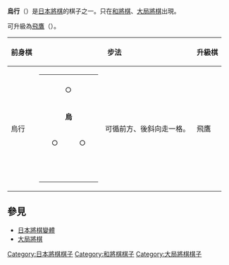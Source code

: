 {{japanese|japanese=烏行|kana=うこう|romaji=ukō}}
'''烏行'''（{{lang|ja|うこう}}）是[[日本將棋|日本將棋]]的棋子之一。只在[[和將棋|和將棋]]、[[大局將棋|大局將棋]]出現。

可升級為[[飛鷹_(日本將棋)|飛鷹]]（{{lang|ja|ひよう}}）。


{| border="1" cellspacing="0" cellpadding="3"
|----- bgcolor="#dddddd"
! 前身棋
! colspan="2" | 步法
! 升級棋
! colspan="2" | 步法
|-----
| 烏行 ||
{| border="1" cellspacing="0" cellpadding="3"
|-----
|{{Color|white|■}}||{{Color|white|■}}||{{Color|white|■}}||{{Color|white|■}}||{{Color|white|■}}
|-----
|   ||   || ○ ||   ||  
|-----
|   ||   || '''烏''' ||   ||  
|-----
|   || ○ ||   || ○ ||  
|-----
|   ||   ||   ||   ||  
|}
| 可循前方、後斜向走一格。 || 飛鷹 ||
{| border="1" cellspacing="0" cellpadding="3"
|-----
| ＼ ||   ||   ||   || ／
|-----
|   || ＼ || ○ || ／ ||  
|-----
|   ||   || '''鷹''' ||   ||  
|-----
|   || ／ ||   || ＼ ||  
|-----
| ／ ||   ||   ||   || ＼
|}
| 可循前方走一格，更可循斜向自由行走。不得越過其他棋子。
|}

==參見==
*[[日本將棋變體|日本將棋變體]]
*[[大局將棋|大局將棋]]

[[Category:日本將棋棋子|Category:日本將棋棋子]]
[[Category:和將棋棋子|Category:和將棋棋子]]
[[Category:大局將棋棋子|Category:大局將棋棋子]]